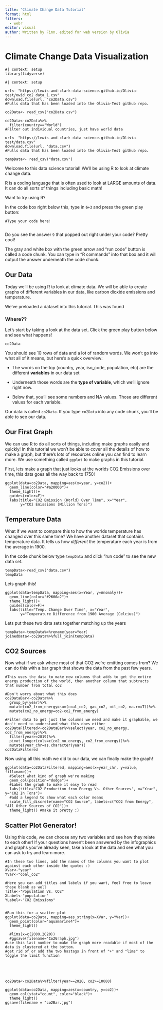```yaml
---
title: "Climate Change Data Tutorial"
format: html
filters:
  - webr
editor: visual
author: Written by Finn, edited for web version by Olivia 
---
```


# Climate Change Data Visualization

```webr-r
#| context: setup
library(tidyverse)
```

```webr-r
#| context: setup

url<- "https://lewis-and-clark-data-science.github.io/Olivia-test/owid_co2_data_1.csv"
download.file(url, "co2Data.csv")
#Pulls data that has been loaded into the Olivia-Test github repo. 

co2Data<- read_csv("co2Data.csv")

co2Data<-co2Data%>%
  filter(country=="World")
#Filter out individual countries, just have world data

url<- "https://lewis-and-clark-data-science.github.io/Olivia-test/data.csv"
download.file(url, "data.csv")
#Pulls data that has been loaded into the Olivia-Test github repo. 

tempData<- read_csv("data.csv")
```

Welcome to this data science tutorial! We'll be using R to look at climate change data.

R is a coding language that is often used to look at LARGE amounts of data. It can do all sorts of things including basic math! 

Want to try using R? 

In the code box right below this, type in `6+3` and press the green play button: 

```webr-r
#Type your code here! 


```

Do you see the answer `9` that popped out right under your code? Pretty cool! 

The gray and white box with the green arrow and "run code" button is called a code chunk. You can type in "R commands" into that box and it will output the answer underneath the code chunk. 

## Our Data

Today we'll be using R to look at climate data. We will be able to create graphs of different variables in our data, like carbon dioxide emissions and temperature. 

We've preloaded a dataset into this tutorial. This was found 

### Where??

Let's start by taking a look at the data set. Click the green play button below and see what happens! 

```webr-r
co2Data
```

You should see 10 rows of data and a lot of random words. We won't go into what all of it means, but here's a quick overview: 

  - The words on the top (country, year, iso_code, population, etc) are the different **variables** in our data set
  
  - Underneath those words are the **type of variable**, which we'll ignore right now. 
  
  - Below that, you'll see some numbers and NA values. Those are different values for each variable. 

Our data is called `co2Data`. If you type `co2Data` into any code chunk, you'll be able to see our data. 


## Our First Graph

We can use R to do all sorts of things, including make graphs easily and quickly! In this tutorial we won't be able to cover all the details of how to make a graph, but there's lots of resources online you can find to learn more. We use something called `ggplot` to make graphs in this tutorial. 

First, lets make a graph that just looks at the worlds CO2 Emissions over time, this data goes all the way back to 1750!

```webr-r
ggplot(data=co2Data, mapping=aes(x=year, y=co2))+
  geom_line(color="#a20000")+
  theme_light()+
  guides(color=F)+
  labs(title="CO2 Emission (World) Over Time", x="Year", 
       y="CO2 Emissions (Million Tons)")
```

## Temperature Data

What if we want to compare this to how the worlds temperature has changed over this same time? 
We have another dataset that contains temperature data. It tells us how *different* the temperature each year is from the average in 1900. 

In the code chunk below type `tempData` and click "run code" to see the new data set. 

```webr-r
tempData<-read_csv("data.csv")
tempData

```

Lets graph this!

```webr-r
ggplot(data=tempData, mapping=aes(x=Year, y=Anomaly))+
  geom_line(color="#2600a2")+
  theme_light()+
  guides(color=F)+
  labs(title="Temp. Change Over Time", x="Year", 
       y="Temperature Difference from 1900 Average (Celcius)")
```

Lets put these two data sets together matching up the years

```webr-r
tempData<-tempData%>%rename(year=Year)
joinedData<-co2Data%>%full_join(tempData)

```

## CO2 Sources

Now what if we ask where most of that CO2 we're emitting comes from? We can do this with a bar graph that shows the data from the past few years.

```webr-r
#This uses the data to make new columns that adds to get the entire energy production of the world, then another column that subtracts that number from total co2

#Don't worry about what this does
co2DataBar<-co2Data%>%
  group_by(year)%>%
  mutate(co2_from_energy=sum(coal_co2, gas_co2, oil_co2, na.rm=T))%>%
  mutate(co2_no_energy=co2-co2_from_energy)

#Filter data to get just the columns we need and make it graphable, we don't need to understand what this does either
co2DataFiltered<-co2DataBar%>%select(year, co2_no_energy, co2_from_energy)%>%
  filter(year>=2019)%>%
  pivot_longer(cols=c(co2_no_energy, co2_from_energy))%>%
  mutate(year_chr=as.character(year))
co2DataFiltered

```

Now using all this math we did to our data, we can finally make the graph!

```webr-r
ggplot(data=co2DataFiltered, mapping=aes(x=year_chr, y=value, fill=name))+
  #Select what kind of graph we're making
  geom_col(position="dodge")+
  #Label the graph to make it easy to read
  labs(title="CO2 Production from Energy Vs. Other Sources", x="Year", y="CO2 In Tons")+
  #add a legend to show what each color means 
  scale_fill_discrete(name="CO2 Source", labels=c("CO2 from Energy", "All Other Sources of CO2"))+
  theme_light() #make it pretty :)
```

## Scatter Plot Generator!

Using this code, we can choose any two variables and see how they relate to each other! If your questions haven't been answered by the infographics and graphs you've already seen, take a look at the data and see what you can ask to try and learn more.

```webr-r
#In these two lines, add the names of the columns you want to plot against each other inside the quotes :)
XVar<-"year"
YVar<-"coal_co2"

#Here you can add titles and labels if you want, feel free to leave these blank as well
Title<-"Population Vs. CO2"
XLabel<-"population"
YLabel<-"CO2 Emissions"


#Run this for a scatter plot
ggplot(data=co2Data, mapping=aes_string(x=XVar, y=YVar))+
  geom_point(color="aquamarine4")+
  theme_light()
 
  #lims(x=c(2000,2020))
  #ggsave(filename="Co2Graph.jpg")
#use this last number to make the graph more readable if most of the data is clustered at the bottom.
#get rid of or add the two hastags in front of "+" and "lims" to toggle the limit function

  
  


```

```webr-r
co2Data<-co2Data%>%filter(year==2020, co2>=10000)

ggplot(data=co2Data, mapping=aes(x=country, y=co2))+
  geom_col(stat="count", color="black")+
  theme_light()
ggsave(filename = "co2Bar.jpg")
```